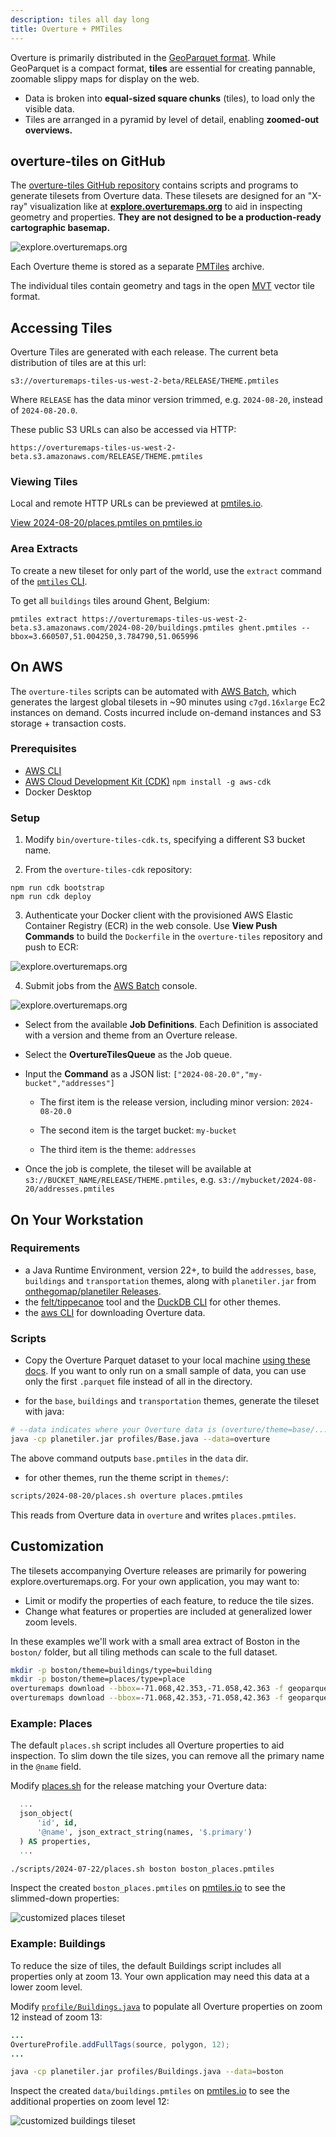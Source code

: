 ```yaml
---
description: tiles all day long
title: Overture + PMTiles
---
```


Overture is primarily distributed in the [GeoParquet format](/getting-data). While GeoParquet is a compact format, **tiles** are essential for creating pannable, zoomable slippy maps for display on the web.

* Data is broken into **equal-sized square chunks** (tiles), to load only the visible data.
* Tiles are arranged in a pyramid by level of detail, enabling **zoomed-out overviews.**


## overture-tiles on GitHub

The [overture-tiles GitHub repository](http://github.com/overtureMaps/overture-tiles) contains scripts and programs to generate tilesets from Overture data. These tilesets are designed for an "X-ray" visualization like at **[explore.overturemaps.org](https://explore.overturemaps.org)** to aid in inspecting geometry and properties. **They are not designed to be a production-ready cartographic basemap.**

![explore.overturemaps.org](/img/overture-tiles-header.png)

Each Overture theme is stored as a separate [PMTiles](https://github.com/protomaps/PMTiles) archive.

The individual tiles contain geometry and tags in the open [MVT](https://github.com/mapbox/vector-tile-spec) vector tile format.

## Accessing Tiles

Overture Tiles are generated with each release. The current beta distribution of tiles are at this url:

`s3://overturemaps-tiles-us-west-2-beta/RELEASE/THEME.pmtiles`

Where `RELEASE` has the data minor version trimmed, e.g. `2024-08-20`, instead of `2024-08-20.0`.

These public S3 URLs can also be accessed via HTTP:

`https://overturemaps-tiles-us-west-2-beta.s3.amazonaws.com/RELEASE/THEME.pmtiles`

### Viewing Tiles

Local and remote HTTP URLs can be previewed at [pmtiles.io](https://pmtiles.io).

[View 2024-08-20/places.pmtiles on pmtiles.io](https://pmtiles.io/?url=https%3A%2F%2Foverturemaps-tiles-us-west-2-beta.s3.amazonaws.com%2F2024-08-20%2Fplaces.pmtiles)

### Area Extracts

To create a new tileset for only part of the world, use the `extract` command of the [`pmtiles` CLI](https://github.com/protomaps/go-pmtiles).

To get all `buildings` tiles around Ghent, Belgium:

```
pmtiles extract https://overturemaps-tiles-us-west-2-beta.s3.amazonaws.com/2024-08-20/buildings.pmtiles ghent.pmtiles --bbox=3.660507,51.004250,3.784790,51.065996
```

## On AWS

The `overture-tiles` scripts can be automated with [AWS Batch](https://docs.aws.amazon.com/batch/), which generates the largest global tilesets in ~90 minutes using `c7gd.16xlarge` Ec2 instances on demand. Costs incurred include on-demand instances and S3 storage + transaction costs.

### Prerequisites

* [AWS CLI](https://docs.aws.amazon.com/cli/)
* [AWS Cloud Development Kit (CDK)](https://aws.amazon.com/cdk/) `npm install -g aws-cdk`
* Docker Desktop

### Setup

1. Modify `bin/overture-tiles-cdk.ts`, specifying a different S3 bucket name.

2. From the `overture-tiles-cdk` repository:

```
npm run cdk bootstrap
npm run cdk deploy
```

3. Authenticate your Docker client with the provisioned AWS Elastic Container Registry (ECR) in the web console. Use **View Push Commands** to build the `Dockerfile` in the `overture-tiles` repository and push to ECR:

![explore.overturemaps.org](/img/overture-tiles-view-push-commands.png)

4. Submit jobs from the [AWS Batch](https://console.aws.amazon.com/batch/home#jobs) console. 

![explore.overturemaps.org](/img/overture-tiles-job-definitions.png)

  * Select from the available **Job Definitions**. Each Definition is associated with a version and theme from an Overture release.

  * Select the **OvertureTilesQueue** as the Job queue.

  * Input the **Command** as a JSON list: `["2024-08-20.0","my-bucket","addresses"]`

    * The first item is the release version, including minor version: `2024-08-20.0`

    * The second item is the target bucket: `my-bucket`

    * The third item is the theme: `addresses`

  * Once the job is complete, the tileset will be available at `s3://BUCKET_NAME/RELEASE/THEME.pmtiles`, e.g. `s3://mybucket/2024-08-20/addresses.pmtiles`

## On Your Workstation

### Requirements

* a Java Runtime Environment, version 22+, to build the `addresses`, `base`, `buildings` and `transportation` themes, along with `planetiler.jar` from [onthegomap/planetiler Releases](https://github.com/onthegomap/planetiler/releases).
* the [felt/tippecanoe](https://github.com/felt/tippecanoe?tab=readme-ov-file#installation) tool and the [DuckDB CLI](https://duckdb.org/docs/installation/) for other themes.
* the [aws CLI](https://docs.aws.amazon.com/cli/latest/userguide/getting-started-install.html) for downloading Overture data.

### Scripts

* Copy the Overture Parquet dataset to your local machine
  [using these docs](https://github.com/OvertureMaps/data/blob/main/README.md#how-to-access-overture-maps-data). If you want to only run on a small sample of data, you can use only the first `.parquet` file instead of all in the directory.

* for the `base`, `buildings` and `transportation` themes, generate the tileset with java:

```sh
# --data indicates where your Overture data is (overture/theme=base/...)
java -cp planetiler.jar profiles/Base.java --data=overture
```

The above command outputs `base.pmtiles` in the `data` dir.

* for other themes, run the theme script in `themes/`:

```sh
scripts/2024-08-20/places.sh overture places.pmtiles
```

This reads from Overture data in `overture` and writes `places.pmtiles`.

## Customization

The tilesets accompanying Overture releases are primarily for powering explore.overturemaps.org. For your own application, you may want to:

* Limit or modify the properties of each feature, to reduce the tile sizes.
* Change what features or properties are included at generalized lower zoom levels.

In these examples we'll work with a small area extract of Boston in the `boston/` folder, but all tiling methods can scale to the full dataset.

```sh
mkdir -p boston/theme=buildings/type=building
mkdir -p boston/theme=places/type=place
overturemaps download --bbox=-71.068,42.353,-71.058,42.363 -f geoparquet --type=building -o boston/theme=buildings/type=building/0.geoparquet
overturemaps download --bbox=-71.068,42.353,-71.058,42.363 -f geoparquet --type=place -o boston/theme=places/type=place/0.geoparquet
```

### Example: Places

The default `places.sh` script includes all Overture properties to aid inspection. To slim down the tile sizes, you can remove all the primary name in the `@name` field.

Modify [places.sh](https://github.com/OvertureMaps/overture-tiles/blob/main/scripts/2024-07-22/places.sh) for the release matching your Overture data:

```sql
  ...
  json_object(
      'id', id,
      '@name', json_extract_string(names, '$.primary')
  ) AS properties,
  ...
```

```sh
./scripts/2024-07-22/places.sh boston boston_places.pmtiles
```

Inspect the created `boston_places.pmtiles` on [pmtiles.io](https://pmtiles.io) to see the slimmed-down properties:

![customized places tileset](/img/overture-tiles-customize-places.png)

### Example: Buildings

To reduce the size of tiles, the default Buildings script includes all properties only at zoom 13. Your own application may need this data at a lower zoom level.

Modify [`profile/Buildings.java`](https://github.com/OvertureMaps/overture-tiles/blob/main/profiles/Buildings.java) to populate all Overture properties on zoom 12 instead of zoom 13:

```java
...
OvertureProfile.addFullTags(source, polygon, 12);
...
```

```sh
java -cp planetiler.jar profiles/Buildings.java --data=boston
```

Inspect the created `data/buildings.pmtiles` on [pmtiles.io](https://pmtiles.io) to see the additional properties on zoom level 12:

![customized buildings tileset](/img/overture-tiles-customize-buildings.png)
